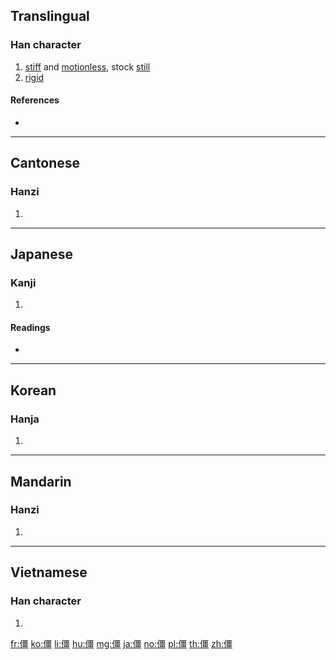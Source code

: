 ==Translingual==

===Han character===
{{Han char|rn=9|rad=人|as=13|sn=15|four=21216|canj=OMWM|ids=⿰亻⿳⿱一田⿱一田一}}

# [[stiff]] and [[motionless]], stock [[still]]
# [[rigid]]

====References====
* {{Han ref|kx=0118.060|dkj=01158|dj=0250.170|hdz=10224.030|uh=50F5|ud=20725|bh=BBF8|bd=48120}}

----

==Cantonese==

===Hanzi===
{{yue-hanzi|jyut=goeng1|y=geung1}}

# {{defn|lang=yue|sort=人13}}

----

==Japanese==

===Kanji===
{{ja-kanji|grade=|rs=人13}}

# {{defn|lang=ja|sort=人13}}

====Readings====
* {{ja-readings|on=[[きょう]] (kyō)|kun=[[たおれる]] (taoreru)}}

----

==Korean==

===Hanja===
{{ko-hanja|hangeul=강|rv=gang|mr=kang}}

# {{defn|lang=ko|sort=人13}}

----

==Mandarin==

===Hanzi===
{{cmn-hanzi|pin=[[jiāng]] ([[jiang1]])|wg=chiang<sup>1</sup>}}

# {{defn|lang=cmn|sort=人13}}

----

==Vietnamese==

===Han character===
{{vi-hantu|cương|rs=人13}}

# {{defn|lang=vi}}

[[fr:僵]]
[[ko:僵]]
[[li:僵]]
[[hu:僵]]
[[mg:僵]]
[[ja:僵]]
[[no:僵]]
[[pl:僵]]
[[th:僵]]
[[zh:僵]]
